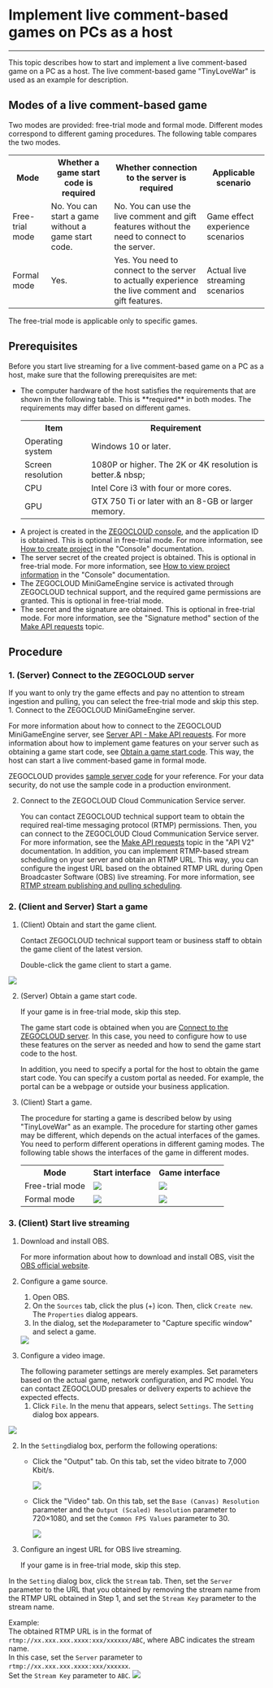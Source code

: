 # Implement live comment-based games on PCs as a host

- - -


This topic describes how to start and implement a live comment-based game on a PC as a host. The live comment-based game "TinyLoveWar" is used as an example for description.

## Modes of a live comment-based game

Two modes are provided: free-trial mode and formal mode. Different modes correspond to different gaming procedures. The following table compares the two modes.

<table>
  <tbody>
    <tr>
      <th>Mode</th>
      <th>Whether a game start code is required</th>
      <th>Whether connection to the server is required</th>
      <th>Applicable scenario</th>
    </tr>
    <tr>
      <td>Free-trial mode</td>
      <td>No. You can start a game without a game start code. </td>
      <td>No. You can use the live comment and gift features without the need to connect to the server. </td>
      <td>Game effect experience scenarios </td>
    </tr>
    <tr>
      <td>Formal mode</td>
      <td>Yes. </td>
      <td>Yes. You need to connect to the server to actually experience the live comment and gift features.</td>
      <td>Actual live streaming scenarios </td>
    </tr>
  </tbody>
</table>

<Warning title="Warning">
The free-trial mode is applicable only to specific games.
</Warning>

## Prerequisites

Before you start live streaming for a live comment-based game on a PC as a host, make sure that the following prerequisites are met:

- The computer hardware of the host satisfies the requirements that are shown in the following table. This is \*\*required\*\* in both modes. The requirements may differ based on different games.
  <table>
    <tbody>
      <tr>
        <th>Item</th>
        <th>Requirement</th>
      </tr>
      <tr>
        <td>Operating system</td>
        <td>Windows 10 or later. </td>
      </tr>
      <tr>
        <td>Screen resolution</td>
        <td>1080P or higher. The 2K or 4K resolution is better.& nbsp;</td>
      </tr>
      <tr>
        <td>CPU</td>
        <td>Intel Core i3 with four or more cores. </td>
      </tr>
      <tr>
        <td>GPU</td>
        <td>GTX 750 Ti or later with an 8-GB or larger memory. </td>
      </tr>
    </tbody>
  </table>
- A project is created in the [ZEGOCLOUD console](https://console.zegocloud.com/account/login), and the application ID is obtained. This is optional in free-trial mode. For more information, see [How to create  project](https://www.zegocloud.com/docs/admin-console/create-projects?platform=all&language=all) in the "Console" documentation.
- The server secret of the created project is obtained. This is optional in free-trial mode. For more information, see [How to view project information](https://www.zegocloud.com/docs/admin-console/view-project-information?platform=all&language=all) in the "Console" documentation.
- The ZEGOCLOUD MiniGameEngine service is activated through ZEGOCLOUD technical support, and the required game permissions are granted. This is optional in free-trial mode.
- The secret and the signature are obtained. This is optional in free-trial mode. For more information, see the "Signature method" section of the [Make API requests](/mini-game-server/making-api-requests) topic.

## Procedure

<a id="zego_server"></a>

### 1\. (Server) Connect to the ZEGOCLOUD server

<Note title="Note">
If you want to only try the game effects and pay no attention to stream ingestion and pulling, you can select the free-trial mode and skip this step.

</Note>
1. Connect to the ZEGOCLOUD MiniGameEngine server.
   
   For more information about how to connect to the ZEGOCLOUD MiniGameEngine server, see [Server API - Make API requests](/mini-game-server/making-api-requests). For more information about how to implement game features on your server such as obtaining a game start code, see [Obtain a game start code](/mini-game-server/bullet-comments-games-related/get-activation-code). This way, the host can start a live comment-based game in formal mode.
   
   ZEGOCLOUD provides [sample server code](../../Download.mdx) for your reference. For your data security, do not use the sample code in a production environment.

2. Connect to the ZEGOCLOUD Cloud Communication Service server.
   
   You can contact ZEGOCLOUD technical support team to obtain the required real-time messaging protocol (RTMP) permissions. Then, you can connect to the ZEGOCLOUD Cloud Communication Service server. For more information, see the [Make API requests](https://www.zegocloud.com/docs/mini-game-server/making-api-requests) topic in the "API V2" documentation. In addition, you can implement RTMP-based stream scheduling on your server and obtain an RTMP URL. This way, you can configure the ingest URL based on the obtained RTMP URL during Open Broadcaster Software (OBS) live streaming. For more information, see [RTMP stream publishing and pulling scheduling](https://docs.zegocloud.com/article/16784).

<a id="startGame"></a>

### 2\. (Client and Server) Start a game

1. (Client) Obtain and start the game client.
   
   Contact ZEGOCLOUD technical support team or business staff to obtain the game client of the latest version.
   
   Double-click the game client to start a game.
   
<Frame width="512" height="auto" caption="">
  <img src="https://storage.zego.im/sdk-doc/Pics/MiniGames/16764_1.jpeg" />
</Frame>

2. (Server) Obtain a game start code.
   
    <Note title="Note">
   If your game is in free-trial mode, skip this step.
   
    </Note>

   The game start code is obtained when you are [Connect to the ZEGOCLOUD server](/mini-game-ios/quick-start/damaku-games-quick-start/live-streaming-games-on-pc#zego_server). In this case, you need to configure how to use these features on the server as needed and how to send the game start code to the host.
   
    <Note title="Note">
   In addition, you need to specify a portal for the host to obtain the game start code. You can specify a custom portal as needed. For example, the portal can be a webpage or outside your business application.
   
    </Note>

3. (Client) Start a game.
   
    <Warning title="Warning">
   The procedure for starting a game is described below by using "TinyLoveWar" as an example. The procedure for starting other games may be different, which depends on the actual interfaces of the games.
   
    </Warning>
   You need to perform different operations in different gaming modes. The following table shows the interfaces of the game in different modes.
   
    <table>
    
    <tbody><tr>
    <th>Mode</th>
    <th>Start interface</th>
    <th>Game interface</th>
    </tr>
    <tr>
    <td>Free-trial mode</td>
    <td><Frame width="512" height="auto" caption=""><img src="https://storage.zego.im/sdk-doc/Pics/MiniGames/trial_danmaku_game_start.png" /></Frame></td>
    <td><Frame width="512" height="auto" caption=""><img src="https://storage.zego.im/sdk-doc/Pics/MiniGames/trial_danmaku_game_ingame.png" /></Frame></td>
    </tr>
    <tr>
    <td>Formal mode</td>
    <td><Frame width="512" height="auto" caption=""><img src="https://storage.zego.im/sdk-doc/Pics/MiniGames/release_danmaku_game_start.jpeg" /></Frame></td>
    <td><Frame width="512" height="auto" caption=""><img src="https://storage.zego.im/sdk-doc/Pics/MiniGames/release_danmaku_game_ingame.png" /></Frame></td>
    </tr>
    </tbody></table>


<a id="startLive"></a>

### 3\. (Client) Start live streaming

1. Download and install OBS.
   
   For more information about how to download and install OBS, visit the [OBS official website](https://obsproject.com/).

2. Configure a game source.
   
   1. Open OBS.
   2. On the `Sources` tab, click the plus (+) icon. Then, click `Create new`. The `Properties` dialog appears.
   3. In the dialog, set the `Mode`parameter to "Capture specific window" and select a game.

    <Frame width="512" height="auto" caption=""><img src="https://storage.zego.im/sdk-doc/Pics/MiniGames/16764_2_3.jpeg" /></Frame>
    

3. Configure a video image.
   
    <Note title="Note">
   The following parameter settings are merely examples. Set parameters based on the actual game, network configuration, and PC model. You can contact ZEGOCLOUD presales or delivery experts to achieve the expected effects.
    </Note>
   
   1. Click `File`. In the menu that appears, select `Settings`. The `Setting` dialog box appears.
 <Frame width="512" height="auto" caption=""><img src="https://storage.zego.im/sdk-doc/Pics/MiniGames/16764_2.jpeg" /></Frame>
   
   2. In the `Setting`dialog box, perform the following operations:
      - Click the "Output" tab. On this tab, set the video bitrate to 7,000 Kbit/s.
        <Frame width="512" height="auto" caption=""><img src="https://storage.zego.im/sdk-doc/Pics/MiniGames/16764_3.jpeg" /></Frame>
      
      - Click the "Video" tab. On this tab, set the `Base (Canvas) Resolution` parameter and the `Output (Scaled) Resolution` parameter to 720×1080, and set the `Common FPS Values` parameter to 30.

          <Frame width="512" height="auto" caption=""><img src="https://storage.zego.im/sdk-doc/Pics/MiniGames/16764_4.jpeg" /></Frame>

4. Configure an ingest URL for OBS live streaming.
   
    <Note title="Note">
   If your game is in free-trial mode, skip this step.
   
    </Note>
   
In the `Setting` dialog box, click the `Stream` tab. Then, set the `Server` parameter to the URL that you obtained by removing the stream name from the RTMP URL obtained in Step 1, and set the `Stream Key` parameter to the stream name.
   
   Example:   
The obtained RTMP URL is in the format of `rtmp://xx.xxx.xxx.xxxx:xxx/xxxxxx/ABC`, where ABC indicates the stream name.   
In this case, set the `Server` parameter to `rtmp://xx.xxx.xxx.xxxx:xxx/xxxxxx`.   
Set the `Stream Key` parameter to `ABC`.
       <Frame width="512" height="auto" caption=""><img src="https://storage.zego.im/sdk-doc/Pics/MiniGames/16764_5.jpeg" /></Frame>
